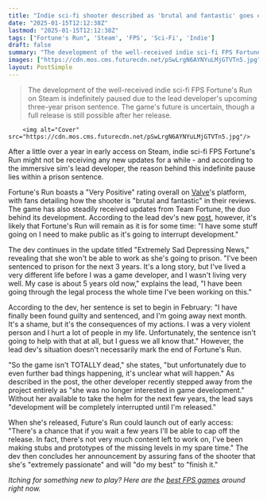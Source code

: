 ```yaml
---
title: "Indie sci-fi shooter described as 'brutal and fantastic' goes on hold as its developer reveals she's 'been sentenced to prison for the next 3 years'"
date: "2025-01-15T12:12:38Z"
lastmod: "2025-01-15T12:12:38Z"
tags: ["Fortune's Run", 'Steam', 'FPS', 'Sci-Fi', 'Indie']
draft: false
summary: "The development of the well-received indie sci-fi FPS Fortune's Run on Steam is indefinitely paused due to the lead developer's upcoming three-year prison sentence.  The game's future is uncertain, though a full release is still possible after her release."
images: ["https://cdn.mos.cms.futurecdn.net/pSwLrgN6AYNYuLMjGTVTn5.jpg"]
layout: PostSimple
---
```

> The development of the well-received indie sci-fi FPS Fortune's Run on Steam is indefinitely paused due to the lead developer's upcoming three-year prison sentence.  The game's future is uncertain, though a full release is still possible after her release.


        <img alt="Cover" src="https://cdn.mos.cms.futurecdn.net/pSwLrgN6AYNYuLMjGTVTn5.jpg"/>
        
After a little over a year in early access on Steam, indie sci-fi FPS Fortune's Run might not be receiving any new updates for a while - and according to the immersive sim's lead developer, the reason behind this indefinite pause lies within a prison sentence.

Fortune's Run boasts a "Very Positive" rating overall on [<u>Valve</u>](https://www.gamesradar.com/tag/valve/)'s platform, with fans detailing how the shooter is "brutal and fantastic" in their reviews. The game has also steadily received updates from Team Fortune, the duo behind its development. According to the lead dev's new [<u>post</u>](https://store.steampowered.com/news/app/1692240?emclan=103582791470559969&emgid=532087801681805318), however, it's likely that Fortune's Run will remain as it is for some time: "I have some stuff going on I need to make public as it's going to interrupt development."

The dev continues in the update titled "Extremely Sad Depressing News," revealing that she won't be able to work as she's going to prison. "I've been sentenced to prison for the next 3 years. It's a long story, but I've lived a very different life before I was a game developer, and I wasn't living very well. My case is about 5 years old now," explains the lead, "I have been going through the legal process the whole time I've been working on this."

According to the dev, her sentence is set to begin in February: "I have finally been found guilty and sentenced, and I'm going away next month. It's a shame, but it's the consequences of my actions. I was a very violent person and I hurt a lot of people in my life. Unfortunately, the sentence isn't going to help with that at all, but I guess we all know that." However, the lead dev's situation doesn't necessarily mark the end of Fortune's Run.

"So the game isn't TOTALLY dead," she states, "but unfortunately due to even further bad things happening, it's unclear what will happen." As described in the post, the other developer recently stepped away from the project entirely as "she was no longer interested in game development." Without her available to take the helm for the next few years, the lead says "development will be completely interrupted until I'm released."

When she's released, Future's Run could launch out of early access: "There's a chance that if you wait a few years I'll be able to cap off the release. In fact, there's not very much content left to work on, I've been making stubs and prototypes of the missing levels in my spare time." The dev then concludes her announcement by assuring fans of the shooter that she's "extremely passionate" and will "do my best" to "finish it."

*Itching for something new to play? Here are the *[<u><em>best FPS games</em></u>](https://www.gamesradar.com/best-fps-games/)* around right now.*
        